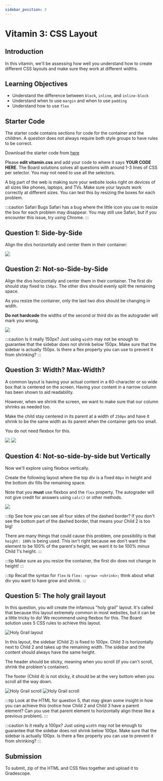 ```yaml
---
sidebar_position: 3
---
```


# Vitamin 3: CSS Layout

## Introduction

In this vitamin, we'll be assessing how well you understand how to create
different CSS layouts and make sure they work at different widths.

## Learning Objectives

- Understand the difference between `block`, `inline`, and `inline-block`
- Understand when to use `margin` and when to use `padding`
- Understand how to use `flex`

## Starter Code

The starter code contains sections for code for the container and the children.
A question does not always require both style groups to have rules to be correct.

Download the starter code from [here](./starter/vitamin3.zip)

Please **edit vitamin.css** and add your code to where it says **YOUR CODE HERE**.
The Board solutions solves all questions with around 1-3 lines of CSS per selector.
You may not need to use all the selectors.

A big part of the web is making sure your website looks right on devices of all sizes
like phones, laptops, and TVs. Make sure your layouts work correctly at different sizes.
You can test this by resizing the boxes for each problem.

:::caution Safari Bugs
Safari has a bug where the little icon you use to resize the box for each problem may
disappear. You may still use Safari, but if you encounter this issue, try using Chrome.
:::

## Question 1: Side-by-Side

Align the divs horizontally and center them in their container:

![](./Vit3Assets/Q1.png)

## Question 2: Not-so-Side-by-Side

Align the divs horizontally and center them in their container. The first div should
stay fixed to `150px`. The other divs should evenly split the remaining space.

As you resize the container, only the last two divs should be changing in width.

**Do not hardcode** the widths of the second or third div as the autograder will mark
you wrong.

![](./Vit3Assets/Q2.png)

:::caution Is it really 150px?
Just using `width` may not be enough to guarantee that the sidebar does not shrink below 150px.
Make sure that the sidebar is actually 150px. Is there a flex property you can use to prevent
it from shrinking?
:::

## Question 3: Width? Max-Width?

A common layout is having your actual content in a 60-character or so wide box that
is centered on the screen. Having your content in a narrow column has been shown to
aid readability.

However, when we shrink the screen, we want to make sure that our column shrinks
as needed too.

Make the child stay centered in its parent at a width of `250px` and have it shrink
to be the same width as its parent when the container gets too small.

You do not need flexbox for this.

![](./Vit3Assets/Q3Small.png) ![](./Vit3Assets/Q3Big.png)

## Question 4: Not-so-side-by-side but Vertically

Now we'll explore using flexbox vertically.

Create the following layout where the top div is a fixed `60px` in height and
the bottom div fills the remaining space.

Note that you **must** use flexbox and the `flex` property. The autograder will not
give credit for answers using `calc()` or other methods.

![](./Vit3Assets/Q4-dashed.png)

:::tip
See how you can see all four sides of the dashed border? If you don't see the
bottom part of the dashed border, that means your Child 2 is too big!

There are many things that could cause this problem, one possibility is that
`height: 100%` is being used. This isn't right because we don't want the element
to be 100% of the parent's height, we want it to be 100% _minus_ Child 1's height.
:::

:::tip
Make sure as you resize the container, the first div does not change in height!
:::

:::tip
Recall the syntax for `flex` is `flex: <grow> <shrink>;` think about
what div you want to have grow and shrink.
:::

## Question 5: The holy grail layout

In this question, you will create the infamous "holy grail" layout. It's called
that because this layout extremely common in most websites, but it can be a little
tricky to do! We recommend using flexbox for this. The Board solution uses 5 CSS
rules to achieve this layout.

![Holy Grail layout](./Vit3Assets/holygrail.png)

In this layout, the sidebar (Child 2) is fixed to 100px. Child 3 is horizontally
next to Child 2 and takes up the remaining width. The sidebar and the content
should always have the same height.

The header should be sticky, meaning when you scroll (if you can't scroll, shrink
the problem's container).

The footer (Child 4) is not sticky, it should be at the very bottom when you scroll
all the way down.

![Holy Grail scroll](./Vit3Assets/holygrail-top.png) ![Holy Grail scroll](./Vit3Assets/holygrail-scroll.png)

:::tip
Look at the HTML for question 5, that may glean some insight in how you can achieve
this (notice how Child 2 and Child 3 have a parent element? Can you use that parent
element to horizontally align these like a previous problem).
:::

:::caution Is it really a 100px?
Just using `width` may not be enough to guarantee that the sidebar does not shrink below 100px.
Make sure that the sidebar is actually 100px. Is there a flex property you can use to prevent
it from shrinking?
:::

## Submission

To submit, zip of the HTML and CSS files together and upload it to Gradescope.
